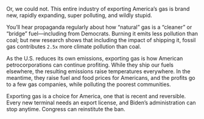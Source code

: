 Or, we could not. This entire industry of exporting America’s gas is brand new, rapidly expanding, super polluting, and wildly stupid.

You’ll hear propaganda regularly about how “natural” gas is a “cleaner” or “bridge” fuel—including from Democrats. Burning it emits less pollution than coal; but new research shows that including the impact of shipping it, fossil gas contributes `2.5x` more climate pollution than coal.

As the U.S. reduces its own emissions, exporting gas is how American petrocorporations can continue profiting. While they ship our fuels elsewhere, the resulting emissions raise temperatures everywhere. In the meantime, they raise fuel and food prices for Americans, and the profits go to a few gas companies, while polluting the poorest communities.

Exporting gas is a choice for America, one that is recent and reversible. Every new terminal needs an export license, and Biden’s administration can stop anytime. Congress can reinstitute the ban.
